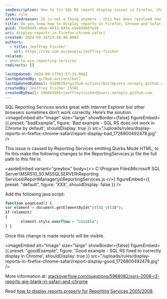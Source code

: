```yaml
---
seoDescription: How to fix SQL RS report display issues in Firefox, Chrome, and Safari with simple JS changes
type: rule
archivedreason: IE is not a thing anymore - this has been resolved now in current browsers
title: Do you know how to display reports in Firefox, Chrome and Safari (SQL Reporting Services 2008R2/2012)?
guid: f0e69d45-a0ae-4411-943a-a5ebb986fe2b
uri: display-reports-in-firefox-chrome-safari
created: 2024-09-16T23:48:40.000Z
authors:
  - title: Jeoffrey Fischer
    url: https://ssw.com.au/people/jeoffrey-fischer
related:
- when-to-use-reporting-services
redirects: []

lastUpdated: 2024-09-27T01:57:35.000Z
lastUpdatedBy: github-actions[bot]
lastUpdatedByEmail: 41898282+github-actions[bot]@users.noreply.github.com
createdBy: Jeoffrey Fischer [SSW]
createdByEmail: 106663901+jeoffreyfischer@users.noreply.github.com
---
```


SQL Reporting Services works great with Internet Explorer but other browsers sometimes don’t work correctly, Here’s the solution.
<imageEmbed
  alt="Image"
  size="large"
  showBorder={false}
  figureEmbed={{
    preset: "badExample",
    figure: 'Bad example - SQL RS does not work in Chrome by default',
    shouldDisplay: true
  }}
  src="/uploads/rules/display-reports-in-firefox-chrome-safari/report-display-bad_1726800492478.jpg"
/>

This issue is caused by Reporting Services emitting Quirks Mode HTML, to fix this make the following changes to the ReportingServices.js file the full path to this file is:

<asideEmbed
  variant="greybox"
  body={<>
    C:\Program Files\Microsoft SQL Server\MSRS10_50.MSSQLSERVER\Reporting Services\ReportManager\js\ReportingServices.js
  </>}
  figureEmbed={{
    preset: "default",
    figure: 'XXX',
    shouldDisplay: false
  }}
/>

Add the following java script:

```sql
function pageLoad() {
var element = document.getElementById("ctl31_ctl10");
if (element)
{
       element.style.overflow = "visible";
} }
```

Once this change is made reports will be visible.

<imageEmbed
  alt="Image"
  size="large"
  showBorder={false}
  figureEmbed={{
    preset: "goodExample",
    figure: 'Good example - SQL RS fixed to correctly display in Chrome',
    shouldDisplay: true
  }}
  src="/uploads/rules/display-reports-in-firefox-chrome-safari/report-display-good_1726800492478.jpg"
/>

More information at: [stackoverflow.com/questions/5968082/ssrs-2008-r2-reports-are-blank-in-safari-and-chrome](https://stackoverflow.com/questions/5968082/ssrs-2008-r2-ssrs-2012-reportviewer-reports-are-blank-in-safari-and-chrome)

Read [how to display reports properly for Reporting Services 2005/2008](https://www.ssw.com.au/ssw/Standards/Rules/RulesToBetterSQLReportingServices.aspx#FirefoxChromeReportDisplay20052008).
